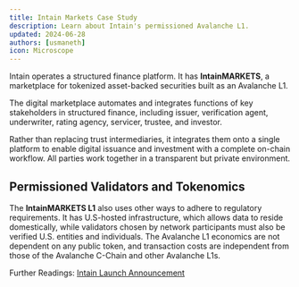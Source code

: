 ```yaml
---
title: Intain Markets Case Study 
description: Learn about Intain's permissioned Avalanche L1.
updated: 2024-06-28
authors: [usmaneth]
icon: Microscope
---
```


Intain operates a structured finance platform. It has **IntainMARKETS**, a marketplace for tokenized asset-backed securities built as an Avalanche L1.

The digital marketplace automates and integrates functions of key stakeholders in structured finance, including issuer, verification agent, underwriter, rating agency, servicer, trustee, and investor.

Rather than replacing trust intermediaries, it integrates them onto a single platform  to enable digital issuance and investment with a complete on-chain workflow. All parties work together in a transparent but private environment.

<YouTube id="gNhmxIYj9ME" />

## Permissioned Validators and Tokenomics

The **IntainMARKETS L1** also uses other ways to adhere to regulatory requirements. It has U.S-hosted infrastructure, which allows data to reside domestically, while validators chosen by network participants must also be verified U.S. entities and individuals. The Avalanche L1 economics are not dependent on any public token, and transaction costs are independent from those of the Avalanche C-Chain and other Avalanche L1s.

Further Readings: [Intain Launch Announcement](https://medium.com/avalancheavax/intain-launches-avalanche-subnet-to-usher-in-new-era-for-multi-trillion-dollar-securitized-877c7cc1031f)